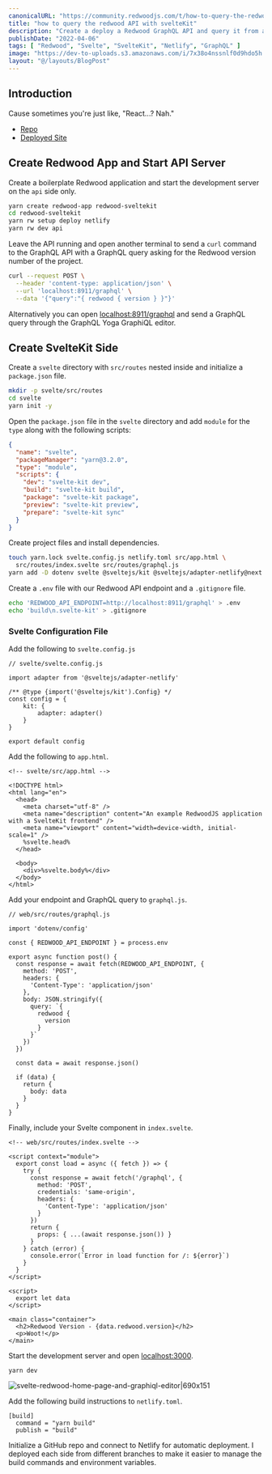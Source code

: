 ```yaml
---
canonicalURL: "https://community.redwoodjs.com/t/how-to-query-the-redwood-api-with-sveltekit/2995"
title: "how to query the redwood API with svelteKit"
description: "Create a deploy a Redwood GraphQL API and query it from a SvelteKit frontend."
publishDate: "2022-04-06"
tags: [ "Redwood", "Svelte", "SvelteKit", "Netlify", "GraphQL" ]
image: "https://dev-to-uploads.s3.amazonaws.com/i/7x38o4nssnlf0d9hdo5h.png"
layout: "@/layouts/BlogPost"
---
```


## Introduction

Cause sometimes you're just like, "React...? Nah."

* [Repo](https://github.com/ajcwebdev/redwood-sveltekit/)
* [Deployed Site](https://redwood-sveltekit-frontend.netlify.app/)

## Create Redwood App and Start API Server

Create a boilerplate Redwood application and start the development server on the `api` side only.

```bash
yarn create redwood-app redwood-sveltekit
cd redwood-sveltekit
yarn rw setup deploy netlify
yarn rw dev api
```

Leave the API running and open another terminal to send a `curl` command to the GraphQL API with a GraphQL query asking for the Redwood version number of the project.

```bash
curl --request POST \
  --header 'content-type: application/json' \
  --url 'localhost:8911/graphql' \
  --data '{"query":"{ redwood { version } }"}'
```

Alternatively you can open [localhost:8911/graphql](http://localhost:8911/graphql) and send a GraphQL query through the GraphQL Yoga GraphiQL editor.

## Create SvelteKit Side

Create a `svelte` directory with `src/routes` nested inside and initialize a `package.json` file.

```bash
mkdir -p svelte/src/routes
cd svelte
yarn init -y
```

Open the `package.json` file in the `svelte` directory and add `module` for the `type` along with the following scripts:

```json
{
  "name": "svelte",
  "packageManager": "yarn@3.2.0",
  "type": "module",
  "scripts": {
    "dev": "svelte-kit dev",
    "build": "svelte-kit build",
    "package": "svelte-kit package",
    "preview": "svelte-kit preview",
    "prepare": "svelte-kit sync"
  }
}
```

Create project files and install dependencies.

```bash
touch yarn.lock svelte.config.js netlify.toml src/app.html \
  src/routes/index.svelte src/routes/graphql.js
yarn add -D dotenv svelte @sveltejs/kit @sveltejs/adapter-netlify@next
```

Create a `.env` file with our Redwood API endpoint and a `.gitignore` file.

```bash
echo 'REDWOOD_API_ENDPOINT=http://localhost:8911/graphql' > .env
echo 'build\n.svelte-kit' > .gitignore
```

### Svelte Configuration File

Add the following to `svelte.config.js`

```
// svelte/svelte.config.js

import adapter from '@sveltejs/adapter-netlify'

/** @type {import('@sveltejs/kit').Config} */
const config = {
	kit: {
		adapter: adapter()
	}
}

export default config
```

Add the following to `app.html`.

```
<!-- svelte/src/app.html -->

<!DOCTYPE html>
<html lang="en">
  <head>
    <meta charset="utf-8" />
    <meta name="description" content="An example RedwoodJS application with a SvelteKit frontend" />
    <meta name="viewport" content="width=device-width, initial-scale=1" />
    %svelte.head%
  </head>

  <body>
    <div>%svelte.body%</div>
  </body>
</html>
```

Add your endpoint and GraphQL query to `graphql.js`.

```
// web/src/routes/graphql.js

import 'dotenv/config'

const { REDWOOD_API_ENDPOINT } = process.env

export async function post() {
  const response = await fetch(REDWOOD_API_ENDPOINT, {
    method: 'POST',
    headers: {
      'Content-Type': 'application/json'
    },
    body: JSON.stringify({
      query: `{
        redwood {
          version
        }
      }`
    })
  })

  const data = await response.json()

  if (data) {
    return {
      body: data
    }
  }
}
```

Finally, include your Svelte component in `index.svelte`.

```
<!-- web/src/routes/index.svelte -->

<script context="module">
  export const load = async ({ fetch }) => {
    try {
      const response = await fetch('/graphql', {
        method: 'POST',
        credentials: 'same-origin',
        headers: {
          'Content-Type': 'application/json'
        }
      })
      return {
        props: { ...(await response.json()) }
      }
    } catch (error) {
      console.error(`Error in load function for /: ${error}`)
    }
  }
</script>

<script>
  export let data
</script>

<main class="container">
  <h2>Redwood Version - {data.redwood.version}</h2>
  <p>Woot!</p>
</main>
```

Start the development server and open [localhost:3000](http://localhost:3000).

```
yarn dev
```

![svelte-redwood-home-page-and-graphiql-editor|690x151](https://rwjs-discourse.nyc3.cdn.digitaloceanspaces.com/original/2X/b/b85af9ff1d7187afe5b7939c2fb1b9288d0d8a44.jpeg)

Add the following build instructions to `netlify.toml`.

```
[build]
  command = "yarn build"
  publish = "build"
```

Initialize a GitHub repo and connect to Netlify for automatic deployment. I deployed each side from different branches to make it easier to manage the build commands and environment variables.